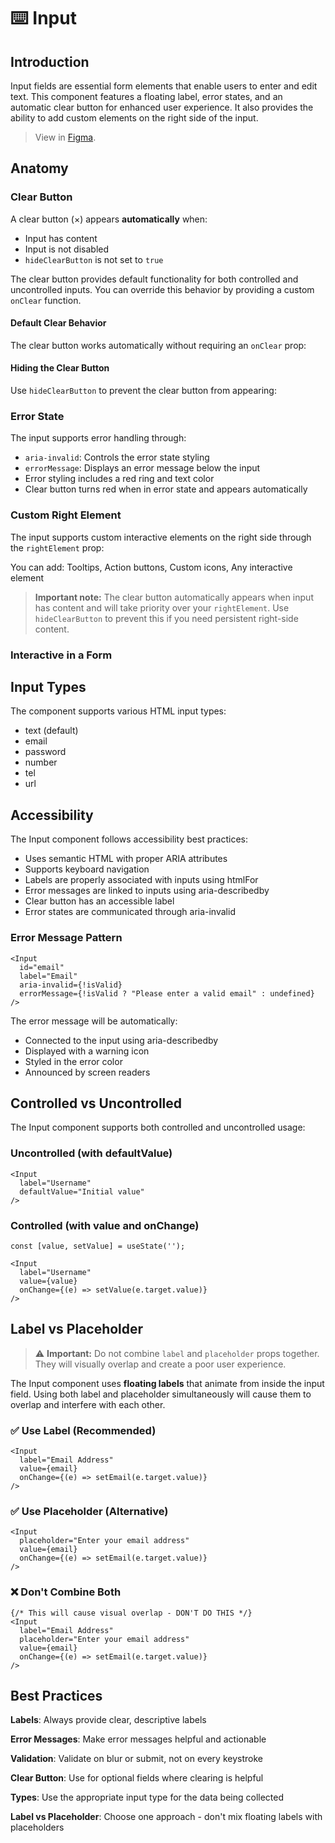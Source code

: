 
<Meta title="Components/Input/Docs" of={InputStories} />

# ⌨️ Input

## Introduction

Input fields are essential form elements that enable users to enter and edit text. This component features a floating label, error states, and an automatic clear button for enhanced user experience.
It also provides the ability to add custom elements on the right side of the input.

> View in [Figma](https://www.figma.com/design/JxaLVMTWirCpU0rsbZ30k7/2.-Components-Library?node-id=6375-6974&m=dev).

## Anatomy

<Canvas of={InputStories.Default} />
<Controls of={InputStories.Default} />

### Clear Button

A clear button (×) appears **automatically** when:

- Input has content
- Input is not disabled
- `hideClearButton` is not set to `true`

The clear button provides default functionality for both controlled and uncontrolled inputs. You can override this behavior by providing a custom `onClear` function.

<Canvas of={InputStories.WithContent} />

#### Default Clear Behavior

The clear button works automatically without requiring an `onClear` prop:

<Canvas of={InputStories.DefaultClearBehavior} />

#### Hiding the Clear Button

Use `hideClearButton` to prevent the clear button from appearing:

<Canvas of={InputStories.HiddenClearButton} />

### Error State

The input supports error handling through:

- `aria-invalid`: Controls the error state styling
- `errorMessage`: Displays an error message below the input
- Error styling includes a red ring and text color
- Clear button turns red when in error state and appears automatically

<Canvas of={InputStories.WithError} />

### Custom Right Element

The input supports custom interactive elements on the right side through the `rightElement` prop:

<Canvas of={InputStories.WithCustomElement} />

You can add: Tooltips, Action buttons, Custom icons, Any interactive element

> **Important note:** The clear button automatically appears when input has content and will take priority over your `rightElement`. Use `hideClearButton` to prevent this if you need persistent right-side content.

### Interactive in a Form

<Canvas of={InputStories.Interactive} />

## Input Types

The component supports various HTML input types:

- text (default)
- email
- password
- number
- tel
- url

<Canvas of={InputStories.EmailType} />
<Canvas of={InputStories.PasswordType} />

## Accessibility

The Input component follows accessibility best practices:

- Uses semantic HTML with proper ARIA attributes
- Supports keyboard navigation
- Labels are properly associated with inputs using htmlFor
- Error messages are linked to inputs using aria-describedby
- Clear button has an accessible label
- Error states are communicated through aria-invalid

### Error Message Pattern

```tsx
<Input
  id="email"
  label="Email"
  aria-invalid={!isValid}
  errorMessage={!isValid ? "Please enter a valid email" : undefined}
/>
```

The error message will be automatically:

- Connected to the input using aria-describedby
- Displayed with a warning icon
- Styled in the error color
- Announced by screen readers

## Controlled vs Uncontrolled

The Input component supports both controlled and uncontrolled usage:

### Uncontrolled (with defaultValue)

```tsx
<Input
  label="Username"
  defaultValue="Initial value"
/>
```

### Controlled (with value and onChange)

```tsx
const [value, setValue] = useState('');

<Input
  label="Username"
  value={value}
  onChange={(e) => setValue(e.target.value)}
/>
```

## Label vs Placeholder

> ⚠️ **Important:** Do not combine `label` and `placeholder` props together. They will visually overlap and create a poor user experience.

The Input component uses **floating labels** that animate from inside the input field. Using both label and placeholder simultaneously will cause them to overlap and interfere with each other.

### ✅ Use Label (Recommended)

```tsx
<Input
  label="Email Address"
  value={email}
  onChange={(e) => setEmail(e.target.value)}
/>
```

### ✅ Use Placeholder (Alternative)

```tsx
<Input
  placeholder="Enter your email address"
  value={email}
  onChange={(e) => setEmail(e.target.value)}
/>
```

### ❌ Don't Combine Both

```tsx
{/* This will cause visual overlap - DON'T DO THIS */}
<Input
  label="Email Address"
  placeholder="Enter your email address"
  value={email}
  onChange={(e) => setEmail(e.target.value)}
/>
```

## Best Practices

**Labels**: Always provide clear, descriptive labels

**Error Messages**: Make error messages helpful and actionable

**Validation**: Validate on blur or submit, not on every keystroke

**Clear Button**: Use for optional fields where clearing is helpful

**Types**: Use the appropriate input type for the data being collected

**Label vs Placeholder**: Choose one approach - don't mix floating labels with placeholders
